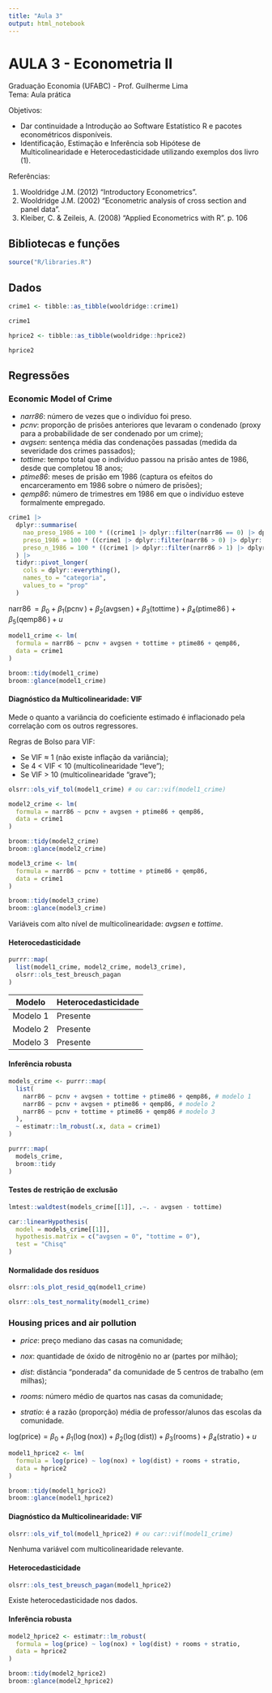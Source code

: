 ```yaml
---
title: "Aula 3"
output: html_notebook
---
```


# AULA 3 - Econometria II

Graduação Economia (UFABC) - Prof. Guilherme Lima\
Tema: Aula prática

Objetivos:

-   Dar continuidade a Introdução ao Software Estatístico R e pacotes econométricos disponíveis.
-   Identificação, Estimação e Inferência sob Hipótese de Multicolinearidade e Heterocedasticidade utilizando exemplos dos livro (1).

Referências:

1.  Wooldridge J.M. (2012) "Introductory Econometrics".
2.  Wooldridge J.M. (2002) "Econometric analysis of cross section and panel data".
3.  Kleiber, C. & Zeileis, A. (2008) "Applied Econometrics with R". p. 106

## Bibliotecas e funções

```r
source("R/libraries.R")
```

## Dados

```r
crime1 <- tibble::as_tibble(wooldridge::crime1)

crime1

hprice2 <- tibble::as_tibble(wooldridge::hprice2)

hprice2
```

## Regressões

### Economic Model of Crime

-   *narr86*: número de vezes que o indivíduo foi preso.
-   *pcnv*: proporção de prisões anteriores que levaram o condenado (proxy para a probabilidade de ser condenado por um crime);
-   *avgsen*: sentença média das condenações passadas (medida da severidade dos crimes passados);
-   *tottime*: tempo total que o indivíduo passou na prisão antes de 1986, desde que completou 18 anos;
-   *ptime86*: meses de prisão em 1986 (captura os efeitos do encarceramento em 1986 sobre o número de prisões);
-   *qemp86*: número de trimestres em 1986 em que o indivíduo esteve formalmente empregado.

```r
crime1 |>
  dplyr::summarise(
    nao_preso_1986 = 100 * ((crime1 |> dplyr::filter(narr86 == 0) |> dplyr::tally() |> dplyr::pull(n)) / n()), # parcela que não foi presa em 1986
    preso_1986 = 100 * ((crime1 |> dplyr::filter(narr86 > 0) |> dplyr::tally() |> dplyr::pull(n)) / n()), # parcela que foi presa em 1986
    preso_n_1986 = 100 * ((crime1 |> dplyr::filter(narr86 > 1) |> dplyr::tally() |> dplyr::pull(n)) / n()) # parcela que foi presa mais de 1 vez em 1986
  ) |>
  tidyr::pivot_longer(
    cols = dplyr::everything(),
    names_to = "categoria",
    values_to = "prop"
  )
```

$\operatorname{narr86} = \beta_{0} + \beta_{1}(\operatorname{pcnv}) + \beta_{2}(\operatorname{avgsen}) + \beta_{3}(\operatorname{tottime}) + \beta_{4}(\operatorname{ptime86}) + \beta_{5}(\operatorname{qemp86}) + u$

```r
model1_crime <- lm(
  formula = narr86 ~ pcnv + avgsen + tottime + ptime86 + qemp86,
  data = crime1
)

broom::tidy(model1_crime)
broom::glance(model1_crime)
```

#### Diagnóstico da Multicolinearidade: VIF

Mede o quanto a variância do coeficiente estimado é inflacionado pela correlação com os outros regressores.

Regras de Bolso para VIF:

-   Se VIF $\approx$ 1 (não existe inflação da variância);
-   Se 4 \< VIF \< 10 (multicolinearidade "leve");
-   Se VIF \> 10 (multicolinearidade "grave");

```r
olsrr::ols_vif_tol(model1_crime) # ou car::vif(model1_crime)

model2_crime <- lm(
  formula = narr86 ~ pcnv + avgsen + ptime86 + qemp86,
  data = crime1
)

broom::tidy(model2_crime)
broom::glance(model2_crime)

model3_crime <- lm(
  formula = narr86 ~ pcnv + tottime + ptime86 + qemp86,
  data = crime1
)

broom::tidy(model3_crime)
broom::glance(model3_crime)
```

Variáveis com alto nível de multicolinearidade: *avgsen* e *tottime*.

#### Heterocedasticidade

```r
purrr::map(
  list(model1_crime, model2_crime, model3_crime),
  olsrr::ols_test_breusch_pagan
)
```

| Modelo   | Heterocedasticidade |
|----------|---------------------|
| Modelo 1 | Presente            |
| Modelo 2 | Presente            |
| Modelo 3 | Presente            |

#### Inferência robusta

```r
models_crime <- purrr::map(
  list(
    narr86 ~ pcnv + avgsen + tottime + ptime86 + qemp86, # modelo 1
    narr86 ~ pcnv + avgsen + ptime86 + qemp86, # modelo 2
    narr86 ~ pcnv + tottime + ptime86 + qemp86 # modelo 3
  ),
  ~ estimatr::lm_robust(.x, data = crime1)
)

purrr::map(
  models_crime,
  broom::tidy
)
```

#### Testes de restrição de exclusão

```r
lmtest::waldtest(models_crime[[1]], .~. - avgsen - tottime)

car::linearHypothesis(
  model = models_crime[[1]],
  hypothesis.matrix = c("avgsen = 0", "tottime = 0"), 
  test = "Chisq"
)
```

#### Normalidade dos resíduos

```r
olsrr::ols_plot_resid_qq(model1_crime)

olsrr::ols_test_normality(model1_crime)
```

### Housing prices and air pollution

-   *price*: preço mediano das casas na comunidade;

-   *nox*:	quantidade de óxido de nitrogênio no ar (partes por milhão);

-   *dist*: distância "ponderada" da comunidade de 5 centros de trabalho (em milhas);

-   *rooms*: número médio de quartos nas casas da comunidade;

-   *stratio*: é a razão (proporção) média de professor/alunos das escolas da comunidade.

$\operatorname{log(price)} = \beta_0 + \beta_{1}(\operatorname{\log(nox)}) + \beta_{2}(\operatorname{\log(dist)}) + \beta_{3}(\operatorname{rooms}) + \beta_{4}(\operatorname{stratio}) + u$

```r
model1_hprice2 <- lm(
  formula = log(price) ~ log(nox) + log(dist) + rooms + stratio,
  data = hprice2
)

broom::tidy(model1_hprice2)
broom::glance(model1_hprice2)
```
#### Diagnóstico da Multicolinearidade: VIF

```r
olsrr::ols_vif_tol(model1_hprice2) # ou car::vif(model1_crime)
```

Nenhuma variável com multicolinearidade relevante.

#### Heterocedasticidade

```r
olsrr::ols_test_breusch_pagan(model1_hprice2)
```
Existe heterocedasticidade nos dados.

#### Inferência robusta

```r
model2_hprice2 <- estimatr::lm_robust(
  formula = log(price) ~ log(nox) + log(dist) + rooms + stratio,
  data = hprice2
)

broom::tidy(model2_hprice2)
broom::glance(model2_hprice2)
```













